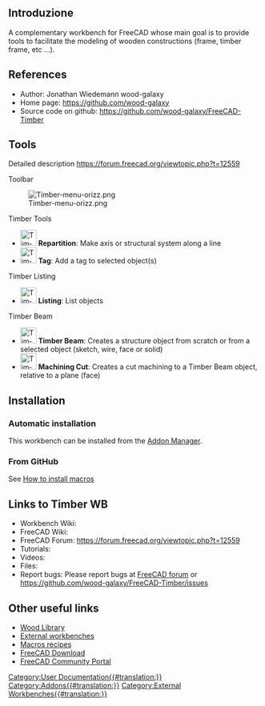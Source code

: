 <languages/>
{{VeryImportantMessage|Questo ambiente di lavoro non è più sviluppato o mantenuto.}}

<span id="Introduction"></span>
==Introduzione==

{{TOCright}}

<div lang="en" dir="ltr" class="mw-content-ltr">
A complementary workbench for FreeCAD whose main goal is to provide tools to facilitate the modeling of wooden constructions (frame, timber frame, etc ...).
</div>

<div lang="en" dir="ltr" class="mw-content-ltr">
==References==
</div>

<div lang="en" dir="ltr" class="mw-content-ltr">
* Author: Jonathan Wiedemann wood-galaxy
* Home page: https://github.com/wood-galaxy
* Source code on github: https://github.com/wood-galaxy/FreeCAD-Timber
</div>

<div lang="en" dir="ltr" class="mw-content-ltr">
==Tools==
</div>

<div lang="en" dir="ltr" class="mw-content-ltr">
Detailed description https://forum.freecad.org/viewtopic.php?t=12559
</div>

<div lang="en" dir="ltr" class="mw-content-ltr">
Toolbar
</div>

<div lang="en" dir="ltr" class="mw-content-ltr">
[[Image:Timber-menu-orizz.png]]
</div>

<div lang="en" dir="ltr" class="mw-content-ltr">
Timber Tools
* [[Image:Timber-Repartition.svg|32px]] '''Repartition''': Make axis or structural system along a line
* [[Image:Timber-Tag.svg|32px]] '''Tag''': Add a tag to selected object(s)
</div>

<div lang="en" dir="ltr" class="mw-content-ltr">
Timber Listing
* [[Image:Timber-Listing.svg|32px]] '''Listing''': List objects
</div>

<div lang="en" dir="ltr" class="mw-content-ltr">
Timber Beam
* [[Image:Timber-Beam.svg|32px]] '''Timber Beam''': Creates a structure object from scratch or from a selected object (sketch, wire, face or solid)
* [[Image:Timber-MachiningCut.svg|32px]] '''Machining Cut''': Creates a cut machining to a Timber Beam object, relative to a plane (face)
</div>

<div lang="en" dir="ltr" class="mw-content-ltr">
==Installation==
</div>

<div lang="en" dir="ltr" class="mw-content-ltr">
===Automatic installation===
</div>

<div lang="en" dir="ltr" class="mw-content-ltr">
This workbench can be installed from the [[Std_AddonMgr|Addon Manager]].
</div>

<div lang="en" dir="ltr" class="mw-content-ltr">
===From GitHub===
</div>

<div lang="en" dir="ltr" class="mw-content-ltr">
See [[How_to_install_macros|How to install macros]]
</div>

<div lang="en" dir="ltr" class="mw-content-ltr">
==Links to Timber WB==
</div>

<div lang="en" dir="ltr" class="mw-content-ltr">
* Workbench Wiki: 
* FreeCAD Wiki:
* FreeCAD Forum: https://forum.freecad.org/viewtopic.php?t=12559
* Tutorials: 
* Videos:  
* Files: 
* Report bugs: Please report bugs at [http://forum.freecadweb.org/index.php FreeCAD forum] or https://github.com/wood-galaxy/FreeCAD-Timber/issues
</div>

<div lang="en" dir="ltr" class="mw-content-ltr">
==Other useful links==
</div>

<div lang="en" dir="ltr" class="mw-content-ltr">
* [https://github.com/wood-galaxy/FC-Library Wood Library]
* [[External_workbenches|External workbenches]]
* [[Macros_recipes|Macros recipes]]
* [[Download|FreeCAD Download]]
* [[FreeCAD_Community_Portal|FreeCAD Community Portal]]
</div>


[[Category:User Documentation{{#translation:}}]]
[[Category:Addons{{#translation:}}]]
[[Category:External Workbenches{{#translation:}}]]
